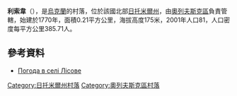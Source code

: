 {{coord|51|8|17|N|27|25|37|E|scale:30000|display=title}}

'''利索韋'''（{{lang-uk|Лісове}}），是[[烏克蘭|烏克蘭]]的村落，位於該國北部[[日托米爾州|日托米爾州]]，由[[奧列夫斯克區|奧列夫斯克區]]負責管轄，始建於1770年，面積0.21平方公里，海拔高度175米，2001年人口81，人口密度每平方公里385.71人。

==參考資料== 
* [http://weather.in.ua/ua/zhitomirskaja/13658 Погода в селі Лісове] {{Wayback|url=http://weather.in.ua/ua/zhitomirskaja/13658 |date=20111219125126 }}

{{DEFAULTSORT:Лісове}}
[[Category:日托米爾州村落|Category:日托米爾州村落]]
[[Category:奧列夫斯克區村落|Category:奧列夫斯克區村落]]


{{Zhytomyr-geo-stub}}